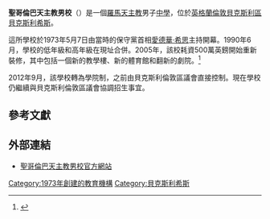 {{Infobox UK school
| name          = 聖哥倫巴天主教男校
| coordinates   = {{coord|51.45184|0.15558|type:edu_region:GB-BEX_dim:100|format=dec|display=inline,title}}
| motto         = {{Lang-la|Tenui Nec Dimittam}}<br />"I have taken hold and will not let go"
| image         = St Columba's Catholic Boys' School.jpg
| established   = 1973
| closed        =
| type          = {{tsl|en|Academy (English school)||學院制}}
| religious_affiliation      = [[天主教會|羅馬天主教]]
| president     =
| head_label    = 校長
| head          = 尼格爾·費希爾先生（Mr Nigel Fisher）
| r_head_label  =
| r_head        =
| chair_label   =
| chair         =
| founder       =
| address        = 霍克特大街
| city          = [[貝克斯利希斯|貝克斯利希斯]]
| county        = [[大倫敦|大倫敦]]
| country       = 英格蘭
| postcode      = DA6 7QB
| ofsted        = yes
| urn           = 138650
| dfeno         = 303/5401
| staff         =
| enrolment    = 
| gender        = 男
| lower_age     = 11
| upper_age     = 16
| houses        = Becket {{color box|Blue}}     Campion {{color box|Green}}   Fisher {{color box|Red}}.    More {{color box|Yellow}}.  Xavier {{color box|Purple}}   Loyola {{color box|Orange}}
| website       = http://www.st-columbas.bexley.sch.uk/
}}
'''聖哥倫巴天主教男校'''（{{lang-en|St Columba's Catholic Boys' School}}）是一個{{tsl|en|Academy (English school)||學院制}}[[天主教會|羅馬天主教]]男子[[中學|中學]]，位於[[英格蘭|英格蘭]][[倫敦|倫敦]][[貝克斯利區|貝克斯利區]][[貝克斯利希斯|貝克斯利希斯]]。

這所學校於1973年5月7日由當時的保守黨首相[[愛德華·希思|愛德華·希思]]主持開幕。1990年6月，學校的低年級和高年級在現址合併。2005年，該校耗資500萬英鎊開始重新裝修，其中包括一個新的教學樓、新的體育館和翻新的劇院。<ref>{{cite web|url=http://www.st-columbas.bexley.sch.uk/school-information.html?id=30 |title=St. Columba's Catholic Boys’ School - History |publisher=St-columbas.bexley.sch.uk |date= |accessdate=2013-09-09}}</ref>

2012年9月，該學校轉為學院制，之前由貝克斯利倫敦區議會直接控制。現在學校仍繼續與貝克斯利倫敦區議會協調招生事宜。

== 參考文獻 ==
{{Reflist}}

== 外部連結 ==
*[http://www.st-columbas.bexley.sch.uk/ 聖哥倫巴天主教男校官方網站]

[[Category:1973年創建的教育機構|Category:1973年創建的教育機構]]
[[Category:貝克斯利希斯|Category:貝克斯利希斯]]
